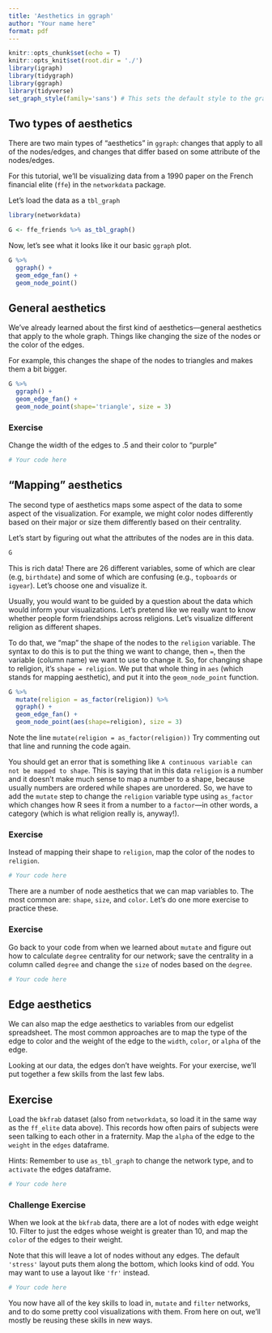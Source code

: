 ```yaml
---
title: 'Aesthetics in ggraph'
author: "Your name here"
format: pdf
---
```



```r
knitr::opts_chunk$set(echo = T)
knitr::opts_knit$set(root.dir = './')
library(igraph)
library(tidygraph)
library(ggraph)
library(tidyverse)
set_graph_style(family='sans') # This sets the default style to the graph style
```


## Two types of aesthetics

There are two main types of "aesthetics" in `ggraph`: changes that apply to all of the nodes/edges, and changes that differ based on some attribute of the nodes/edges.

For this tutorial, we'll be visualizing data from a 1990 paper on the French financial elite (`ffe`) in the `networkdata` package.

Let's load the data as a `tbl_graph`

```r
library(networkdata)

G <- ffe_friends %>% as_tbl_graph()
```

Now, let's see what it looks like it our basic `ggraph` plot.

```r
G %>%
  ggraph() +
  geom_edge_fan() + 
  geom_node_point()
```

## General aesthetics

We've already learned about the first kind of aesthetics---general aesthetics that apply to the whole graph. Things like changing the size of the nodes or the color of the edges.

For example, this changes the shape of the nodes to triangles and makes them a bit bigger.

```r
G %>%
  ggraph() +
  geom_edge_fan() + 
  geom_node_point(shape='triangle', size = 3)
```

### Exercise

Change the width of the edges to .5 and their color to "purple"

```r

# Your code here
```


## "Mapping" aesthetics

The second type of aesthetics maps some aspect of the data to some aspect of the visualization. For example, we might color nodes differently based on their major or size them differently based on their centrality.

Let's start by figuring out what the attributes of the nodes are in this data.

```r
G
```

This is rich data! There are 26 different variables, some of which are clear (e.g, `birthdate`) and some of which are confusing (e.g., `topboards` or `igyear`). Let's choose one and visualize it.

Usually, you would want to be guided by a question about the data which would inform your visualizations. Let's pretend like we really want to know whether people form friendships across religions. Let's visualize different religion as different shapes.

To do that, we "map" the shape of the nodes to the `religion` variable. The syntax to do this is to put the thing we want to change, then `=`, then the variable (column name) we want to use to change it. So, for changing shape to religion, it's `shape = religion`. We put that whole thing in `aes` (which stands for mapping aesthetic), and put it into the `geom_node_point` function.

```r
G %>%
  mutate(religion = as_factor(religion)) %>%
  ggraph() +
  geom_edge_fan() + 
  geom_node_point(aes(shape=religion), size = 3)
```

Note the line `mutate(religion = as_factor(religion))` Try commenting out that line and running the code again. 

You should get an error that is something like `A continuous variable can not be mapped to shape`. This is saying that in this data `religion` is a number and it doesn't make much sense to map a number to a shape, because usually numbers are ordered while shapes are unordered. So, we have to add the `mutate` step to change the `religion` variable type using `as_factor` which changes how R sees it from a number to a `factor`---in other words, a category (which is what religion really is, anyway!).

### Exercise

Instead of mapping their shape to `religion`, map the color of the nodes to `religion`.

```r
# Your code here

```


There are a number of node aesthetics that we can map variables to. The most common are: `shape`, `size`, and `color`. Let's do one more exercise to practice these.

### Exercise

Go back to your code from when we learned about `mutate` and figure out how to calculate `degree` centrality for our network; save the centrality in a column called `degree` and change the `size` of nodes based on the `degree`.

```r
# Your code here

```

## Edge aesthetics

We can also map the edge aesthetics to variables from our edgelist spreadsheet. The most common approaches are to map the type of the edge to color and the weight of the edge to the `width`, `color`, or `alpha` of the edge.

Looking at our data, the edges don't have weights. For your exercise, we'll put together a few skills from the last few labs.

## Exercise

Load the `bkfrab` dataset (also from `networkdata`, so load it in the same way as the `ff_elite` data above). This records how often pairs of subjects were seen talking to each other in a fraternity. Map the `alpha` of the edge to the `weight` in the `edges` dataframe.

Hints: Remember to use `as_tbl_graph` to change the network type, and to `activate` the edges dataframe.


```r
# Your code here


```

### Challenge Exercise


When we look at the `bkfrab` data, there are a lot of nodes with edge weight 10. Filter to just the edges whose weight is greater than 10, and map the `color` of the edges to their weight.

Note that this will leave a lot of nodes without any edges. The default `'stress'` layout puts them along the bottom, which looks kind of odd. You may want to use a layout like `'fr'` instead.

```r
# Your code here

```



You now have all of the key skills to load in, `mutate` and `filter` networks, and to do some pretty cool visualizations with them. From here on out, we'll mostly be reusing these skills in new ways.